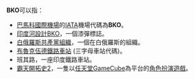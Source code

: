 '''BKO'''可以指：

* [[巴馬科國際機場|巴馬科國際機場]]的[[IATA|IATA]]機場代碼為'''BKO'''。
* [[印度河設計BKO|印度河設計BKO]]，一個漆彈標誌。
* [[白俄羅斯共產黨組織|白俄羅斯共產黨組織]]，一個在白俄羅斯的組織。
* [[布魯克伍德鐵路車站|布魯克伍德鐵路車站]] (三字母車站代碼)。
* 班其路，一座印度鐵路車站。
* [[霸天開拓史2|霸天開拓史2]]，一隻以[[任天堂GameCube|任天堂GameCube]]為平台的[[電子角色扮演遊戲|角色扮演遊戲]]。

{{disambig|cat=三字拉丁字母縮寫消歧義}}